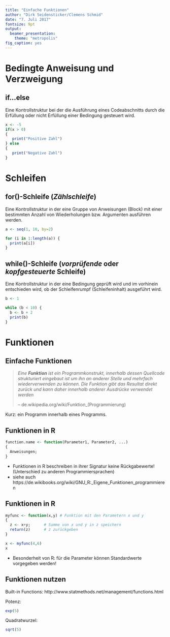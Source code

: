 ```yaml
---
title: "Einfache Funktionen"
author: "Dirk Seidensticker/Clemens Schmid"
date: "7. Juli 2017"
fontsize: 9pt
output:
  beamer_presentation:
    theme: "metropolis"
fig_caption: yes
---
```


# Bedingte Anweisung und Verzweigung

## if...else

Eine Kontrollstruktur bei der die Ausführung eines Codeabschnitts durch die Erfüllung oder nicht Erfüllung einer Bedingung gesteuert wird. 

```r
x <- -5
if(x > 0)
{
   print("Positive Zahl")
} else
{
   print("Negative Zahl")
}
```

# Schleifen

## for()-Schleife (*Zählschleife*)

Eine Kontrollstruktur in der eine Gruppe von Anweisungen (Block) mit einer bestimmten Anzahl von Wiederholungen bzw. Argumenten ausführen werden.

```r
a <- seq(1, 10, by=2)

for (i in 1:length(a)) {
  print(a[i])
}
```


## while()-Schleife (*vorprüfende* oder *kopfgesteuerte* Schleife)

Eine Kontrollstruktur in der eine Bedingung geprüft wird und im vorhinein entschieden wird, ob der Schleifenrumpf (Schleifeninhalt) ausgeführt wird. 

```r
b <- 1

while (b < 10) {
  b <- b + 2
  print(b)
}
```


# Funktionen

## Einfache Funktionen

> *Eine **Funktion** ist ein Programmkonstrukt, innerhalb dessen Quellcode strukturiert eingebaut ist um ihn an anderer Stelle und mehrfach wiederverwenden zu können. Die Funktion gibt das Resultat direkt zurück und kann daher innerhalb anderer Ausdrücke verwendet werden* 
>
> -- de.wikipedia.org/wiki/Funktion_(Programmierung)

Kurz: ein Programm innerhalb eines Programms.

## Funktionen in R

```r
function.name <- function(Parameter1, Parameter2, ...)
{
  Anweisungen;
}
```

* Funktionen in R beschreiben in ihrer Signatur keine Rückgabewerte! (Unterschied zu anderen Programmiersprachen)
* siehe auch https://de.wikibooks.org/wiki/GNU_R:_Eigene_Funktionen_programmieren

## Funktionen in R

```r
myfunc <- function(x,y) # Funktion mit den Parametern x und y
{ 
  z <- x+y;      # Summe von x und y in z speichern
  return(z)      # z zurückgeben
}

x <- myfunc(4,6)
x
```

* Besonderheit von R: für die Parameter können Standardwerte vorgegeben werden!

## Funktionen nutzen

Built-in Functions: http://www.statmethods.net/management/functions.html

Potenz:
```r
exp(5)
```

Quadratwurzel:
```r
sqrt(5)
```


